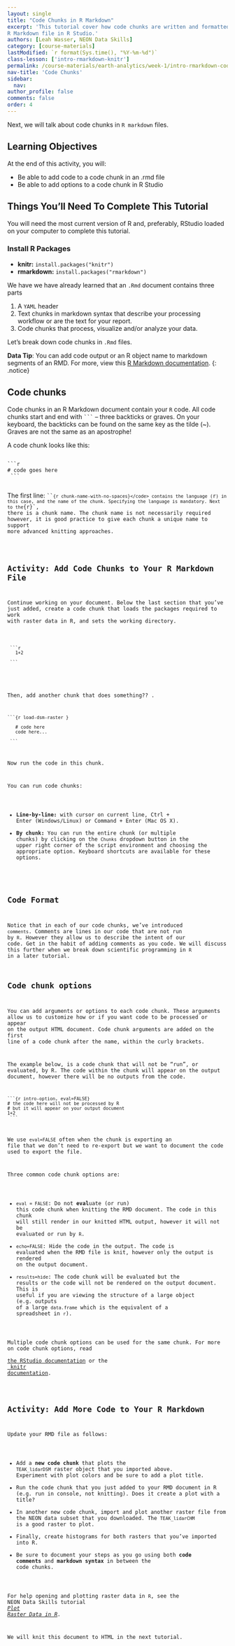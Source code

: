 ```yaml
---
layout: single
title: "Code Chunks in R Markdown"
excerpt: 'This tutorial cover how code chunks are written and formatted within an
R Markdown file in R Studio.'
authors: [Leah Wasser, NEON Data Skills]
category: [course-materials]
lastModified: `r format(Sys.time(), "%Y-%m-%d")`
class-lesson: ['intro-rmarkdown-knitr']
permalink: /course-materials/earth-analytics/week-1/intro-rmarkdown-code-chunks/
nav-title: 'Code Chunks'
sidebar:
  nav:
author_profile: false
comments: false
order: 4
---
```


Next, we will talk about code chunks in `R markdown` files.

<div class='notice--success' markdown="1">

# Learning Objectives
At the end of this activity, you will:

* Be able to add code to a code chunk in an .rmd file
* Be able to add options to a code chunk in R Studio

## Things You’ll Need To Complete This Tutorial

You will need the most current version of R and, preferably, RStudio loaded on
your computer to complete this tutorial.

### Install R Packages

* **knitr:** `install.packages("knitr")`
* **rmarkdown:** `install.packages("rmarkdown")`

</div>

We have we have already learned that an `.Rmd` document contains three parts

1. A `YAML` header
2. Text chunks in markdown syntax that describe your processing workflow or are the text for your report.
3. Code chunks that process, visualize and/or analyze your data.

Let's break down code chunks in `.Rmd` files.


<i class="fa fa-star"></i> **Data Tip**: You can add code output or an R object
name to markdown segments of an RMD. For more, view this
<a href="http://rmarkdown.rstudio.com/authoring_quick_tour.html#inline_r_code" target="_blank"> R Markdown documentation</a>.
{: .notice}

## Code chunks

Code chunks in an R Markdown document contain your `R` code. All code chunks
 start and end with <code>```</code> -- three backticks or
graves. On your keyboard, the backticks can be found on the same key as the
tilde (~). Graves are not the same as an apostrophe!

A code chunk looks like this:

<pre><code>
```r
# code goes here
 ```
 </code></pre>

The first line: <code>```{r chunk-name-with-no-spaces}</code> contains the language (`r`) in this case, and the name of the chunk. Specifying
the language is mandatory. Next to the `{r}`, there is a chunk name. The chunk
name is not necessarily required however, it is good practice to give each
chunk a unique name to support more advanced knitting approaches.

<div class="notice--warning" markdown="1">

## Activity: Add Code Chunks to Your R Markdown File

Continue working on your document. Below the last section that you've just added,
create a code chunk that loads the packages required to work with raster data
in R, and sets the working directory.

<pre>
<code>
 ```r

   1+2

 ```
 </code>
 </pre>


Then, add another chunk that does something?? .

<pre><code>```{r load-dsm-raster }

   # code here
   code here...

 ```</code></pre>

Now run the code in this chunk.

You can run code chunks:

* **Line-by-line:** with cursor on current line, Ctrl + Enter (Windows/Linux) or
Command + Enter (Mac OS X).
* **By chunk:** You can run the entire chunk (or multiple chunks) by
clicking on the `Chunks` dropdown button in the upper right corner of the script
environment and choosing the appropriate option. Keyboard shortcuts are
available for these options.

</div>

## Code Format

Notice that in each of our code chunks, we've introduced `comments`. Comments
are lines in our code that are not run by `R`. However they allow us to describe
the intent of our code. Get in the habit of adding comments as you code. We will discuss this further when we break down scientific programming in `R` in a
later tutorial.

## Code chunk options

You can add arguments or options to each code chunk. These arguments allow
us to customize how or if you want code to be
processed or appear on the output HTML document. Code chunk arguments are added on
the first line of a code
chunk after the name, within the curly brackets.

The example below, is a code chunk that will not be "run", or evaluated, by R.
The code within the chunk will appear on the output document, however there
will be no outputs from the code.

<pre><code>```{r intro-option, eval=FALSE}
# the code here will not be processed by R
# but it will appear on your output document
1+2
 ```</code></pre>

We use `eval=FALSE` often when the chunk is exporting an file that we don't
need to re-export but we want to document the code used to export the file.

Three common code chunk options are:

* `eval = FALSE`: Do not **eval**uate (or run) this code chunk when
knitting the RMD document. The code in this chunk will still render in our knitted
HTML output, however it will not be evaluated or run by `R`.
* `echo=FALSE`: Hide the code in the output. The code is
evaluated when the RMD file is knit, however only the output is rendered on the
output document.
* `results=hide`: The code chunk will be evaluated but the results or the code
will not be rendered on the output document. This is useful if you are viewing the
structure of a large object (e.g. outputs of a large `data.frame` which is
  the equivalent of a spreadsheet in `r`).

Multiple code chunk options can be used for the same chunk. For more on code
chunk options, read
<a href="http://rmarkdown.rstudio.com/authoring_rcodechunks.html" target="_blank"> the RStudio documentation</a>
or the
<a href="http://yihui.name/knitr/demo/output/" target="_blank"> knitr documentation</a>.

<div class="notice--warning" markdown="1">

## Activity: Add More Code to Your R Markdown

Update your RMD file as follows:

* Add a **new code chunk** that plots the `TEAK_lidarDSM` raster object that you imported above.
Experiment with plot colors and be sure to add a plot title.
* Run the code chunk that you just added to your RMD document in R (e.g. run in console, not
knitting). Does it create a plot with a title?
* In another new code chunk, import and plot another raster file from the NEON data subset
that you downloaded. The `TEAK_lidarCHM` is a good raster to plot.
* Finally, create histograms for both rasters that you've imported into R.
* Be sure to document your steps as you go using both **code comments** and
**markdown syntax** in between the code chunks.

For help opening and plotting raster data in `R`, see the NEON Data Skills tutorial
<a href="http://neondataskills.org/R/Plot-Rasters-In-R/" target="_blank">*Plot Raster Data in R*</a>.

We will knit this document to HTML in the next tutorial.
</div>

